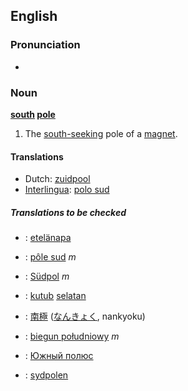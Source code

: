 {{see|South Pole}}
==English==

===Pronunciation===
*{{audio|en-us-south_pole.ogg|Audio (US)}}

===Noun===
'''[[south]] [[pole]]'''
# The [[south-seeking]] pole of a [[magnet]].

====Translations====
{{top}}
*Dutch: [[zuidpool]] {{m}}
*[[Interlingua]]: [[polo sud]]
{{mid}}
{{bottom}}

=====Translations to be checked=====
{{checktrans}}
<!--don't give the translation for South Pole!-->
*{{ttbc|Finnish}}: [[etelänapa]]
*{{ttbc|French}}: [[pôle sud]] ''m''
*{{ttbc|German}}: [[Südpol]] ''m''
*{{ttbc|Indonesian}}: [[kutub]] [[selatan]]
*{{ttbc|Japanese}}: [[南極]] ([[なんきょく]], nankyoku)
*{{ttbc|Polish}}: [[biegun południowy]] ''m''
*{{ttbc|Russian}}: [[Южный полюс]]
*{{ttbc|Swedish}}: [[sydpolen]]